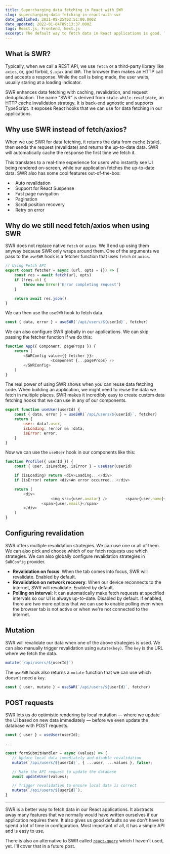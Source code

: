 ```yaml
---
title: Supercharging data fetching in React with SWR
slug: supercharging-data-fetching-in-react-with-swr
date_published: 2021-08-25T02:51:00.000Z
date_updated: 2022-01-04T09:13:37.000Z
tags: React.js, Frontend, Next.js
excerpt: The default way to fetch data in React applications is good. There is a better way and is super fun to use. It's called SWR.
---
```


## What is SWR?

Typically, when we call a REST API, we use `fetch` or a third-party library like `axios`, or, god forbid, `$.ajax` and `XHR`. The browser then makes an HTTP call and accepts a response. While the call is being made, the user waits, usually staring at a loading indicator.

SWR enhances data fetching with caching, revalidation, and request deduplication. The name "SWR" is derived from `stale-while-revalidate`, an HTTP cache invalidation strategy. It is back-end agnostic and supports TypeScript. It exposes React hooks that we can use for data fetching in our applications.

## Why use SWR instead of fetch/axios?

When we use SWR for data fetching, it returns the data from cache (stale), then sends the request (revalidate) and returns the up-to-date data. SWR will automatically cache the response the first time we fetch it.

This translates to a real-time experience for users who instantly see UI being rendered on-screen, while our application fetches the up-to-date data. SWR also has some cool features out-of-the-box:

-   Auto revalidation
-   Support for React Suspense
-   Fast page navigation
-   Pagination
-   Scroll position recovery
-   Retry on error

## Why do we still need fetch/axios when using SWR

SWR does not replace native `fetch` or `axios`. We'll end up using them anyway because SWR only wraps around them. One of the arguments we pass to the `useSWR` hook is a fetcher function that uses `fetch` or `axios`.

```js
// Using Fetch API
export const fetcher = async (url, opts = {}) => {
	const res = await fetch(url, opts)
	if (!res.ok) {
		throw new Error('Error completing request')
	}

	return await res.json()
}
```

We can then use the `useSWR` hook to fetch data.

```js
const { data, error } = useSWR(`/api/users/${userId}`, fetcher)
```

We can also configure SWR globally in our applications. We can skip passing the fetcher function if we do this:

```js
function App({ Component, pageProps }) {
	return (
		<SWRConfig value={{ fetcher }}>
			        <Component {...pageProps} />     
		</SWRConfig>
	)
}
```

The real power of using SWR shows when you can reuse data fetching code. When building an application, we might need to reuse the data we fetch in multiple places. SWR makes it incredibly easy to create custom data fetching hooks that we can use in any of our components.

```js
export function useUser(userId) {
	const { data, error } = useSWR(`/api/users/${userId}`, fetcher)
	return {
		user: data?.user,
		isLoading: !error && !data,
		isError: error,
	}
}
```

Now we can use the `useUser` hook in our components like this:

```js
function Profile({ userId }) {
	const { user, isLoading, isError } = useUser(userId)

	if (isLoading) return <div>Loading...</div>
	if (isError) return <div>An error occurred...</div>

	return (
		<div>
			        <img src={user.avatar} />        <span>{user.name}</span>   
			    <span>{user.email}</span>     
		</div>
	)
}
```

## Configuring revalidation

SWR offers multiple revalidation strategies. We can use one or all of them. We can also pick and choose which of our fetch requests use which strategies. We can also globally configure revalidation strategies in `SWRConfig` provider.

- **Revalidation on focus**: When the tab comes into focus, SWR will revalidate. Enabled by default.
- **Revalidation on network recovery**: When our device reconnects to the internet, SWR will revalidate. Enabled by default.
- **Polling on interval**: It can automatically make fetch requests at specified intervals so our UI is always up-to-date. Disabled by default. If enabled, there are two more options that we can use to enable polling even when the browser tab is not active or when we're not connected to the internet.

## Mutation

SWR will revalidate our data when one of the above strategies is used. We can also manually trigger revalidation using `mutate(key)`. The `key` is the URL where we fetch the data.

```js
mutate(`/api/users/${userId}`)
```

The `useSWR` hook also returns a `mutate` function that we can use which doesn't need a `key`.

```js
const { user, mutate } = useSWR(`/api/users/${userId}`, fetcher)
```

## POST requests

SWR lets us do optimistic rendering by local mutation — where we update the UI based on new data immediately — before we even update the database with POST requests.

```js
const { user } = useUser(userId);

...

const formSubmitHandler = async (values) => {
   // Update local data immediately and disable revalidation
   mutate(`/api/users/${userId}`, { ...user, ...values }, false);

   // Make the API request to update the database
   await updateUser(values);

   // Trigger revalidation to ensure local data is correct
   mutate(`/api/users/${userId}`);
}
```

---

SWR is a better way to fetch data in our React applications. It abstracts away many features that we normally would have written ourselves if our application requires them. It also gives us good defaults so we don't have to spend a lot of time in configuration. Most important of all, it has a simple API and is easy to use.

There is also an alternative to SWR called [`react-query`](*https://react-query.tanstack.com/*) which I haven't used, yet. I'll cover that in a future post.
